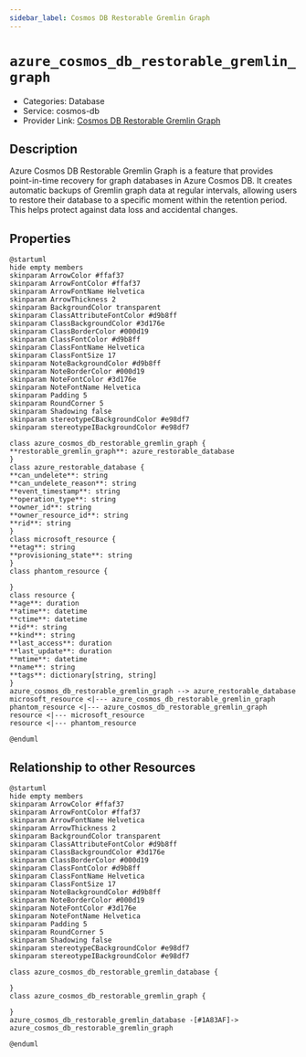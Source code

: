 ```yaml
---
sidebar_label: Cosmos DB Restorable Gremlin Graph
---
```


# `azure_cosmos_db_restorable_gremlin_graph`

- Categories: Database
- Service: cosmos-db
- Provider Link: [Cosmos DB Restorable Gremlin Graph](https://learn.microsoft.com/en-us/azure/cosmos-db/restorable-gremlin-graph-accounts)

## Description

Azure Cosmos DB Restorable Gremlin Graph is a feature that provides point-in-time recovery for graph databases in Azure Cosmos DB. It creates automatic backups of Gremlin graph data at regular intervals, allowing users to restore their database to a specific moment within the retention period. This helps protect against data loss and accidental changes.

## Properties

<ZoomPanPinch>

```kroki imgType="plantuml" imgAlt="Diagram of Cosmos DB Restorable Gremlin Graph data model"
@startuml
hide empty members
skinparam ArrowColor #ffaf37
skinparam ArrowFontColor #ffaf37
skinparam ArrowFontName Helvetica
skinparam ArrowThickness 2
skinparam BackgroundColor transparent
skinparam ClassAttributeFontColor #d9b8ff
skinparam ClassBackgroundColor #3d176e
skinparam ClassBorderColor #000d19
skinparam ClassFontColor #d9b8ff
skinparam ClassFontName Helvetica
skinparam ClassFontSize 17
skinparam NoteBackgroundColor #d9b8ff
skinparam NoteBorderColor #000d19
skinparam NoteFontColor #3d176e
skinparam NoteFontName Helvetica
skinparam Padding 5
skinparam RoundCorner 5
skinparam Shadowing false
skinparam stereotypeCBackgroundColor #e98df7
skinparam stereotypeIBackgroundColor #e98df7

class azure_cosmos_db_restorable_gremlin_graph {
**restorable_gremlin_graph**: azure_restorable_database
}
class azure_restorable_database {
**can_undelete**: string
**can_undelete_reason**: string
**event_timestamp**: string
**operation_type**: string
**owner_id**: string
**owner_resource_id**: string
**rid**: string
}
class microsoft_resource {
**etag**: string
**provisioning_state**: string
}
class phantom_resource {

}
class resource {
**age**: duration
**atime**: datetime
**ctime**: datetime
**id**: string
**kind**: string
**last_access**: duration
**last_update**: duration
**mtime**: datetime
**name**: string
**tags**: dictionary[string, string]
}
azure_cosmos_db_restorable_gremlin_graph --> azure_restorable_database
microsoft_resource <|--- azure_cosmos_db_restorable_gremlin_graph
phantom_resource <|--- azure_cosmos_db_restorable_gremlin_graph
resource <|--- microsoft_resource
resource <|--- phantom_resource

@enduml
```

</ZoomPanPinch>

## Relationship to other Resources

<ZoomPanPinch>

```kroki imgType="plantuml" imgAlt="Diagram of Cosmos DB Restorable Gremlin Graph resource relationships"
@startuml
hide empty members
skinparam ArrowColor #ffaf37
skinparam ArrowFontColor #ffaf37
skinparam ArrowFontName Helvetica
skinparam ArrowThickness 2
skinparam BackgroundColor transparent
skinparam ClassAttributeFontColor #d9b8ff
skinparam ClassBackgroundColor #3d176e
skinparam ClassBorderColor #000d19
skinparam ClassFontColor #d9b8ff
skinparam ClassFontName Helvetica
skinparam ClassFontSize 17
skinparam NoteBackgroundColor #d9b8ff
skinparam NoteBorderColor #000d19
skinparam NoteFontColor #3d176e
skinparam NoteFontName Helvetica
skinparam Padding 5
skinparam RoundCorner 5
skinparam Shadowing false
skinparam stereotypeCBackgroundColor #e98df7
skinparam stereotypeIBackgroundColor #e98df7

class azure_cosmos_db_restorable_gremlin_database {

}
class azure_cosmos_db_restorable_gremlin_graph {

}
azure_cosmos_db_restorable_gremlin_database -[#1A83AF]-> azure_cosmos_db_restorable_gremlin_graph

@enduml
```

</ZoomPanPinch>
